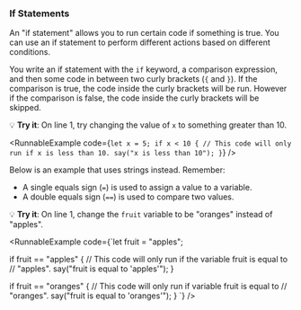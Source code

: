 
### If Statements

An "if statement" allows you to run certain code if something is true.
You can use an if statement to perform different actions based on different
conditions.

You write an if statement with the `if` keyword, a comparison expression, and
then some code in between two curly brackets (`{` and `}`). If the comparison
is true, the code inside the curly brackets will be run. However if the comparison
is false, the code inside the curly brackets will be skipped.

💡 **Try it**: On line 1, try changing the value of `x` to something greater than 10.

<RunnableExample
  code={`let x = 5;
if x < 10 {
  // This code will only run if x is less than 10.
  say("x is less than 10");
}`}
/>


Below is an example that uses strings instead. Remember:

- A single equals sign (`=`) is used to assign a value to a variable.
- A double equals sign (`==`) is used to compare two values.

💡 **Try it**: On line 1, change the `fruit` variable to be "oranges" instead of "apples".

<RunnableExample
  code={`let fruit = "apples";

if fruit == "apples" {
  // This code will only run if the variable fruit is equal to
  // "apples".
  say("fruit is equal to 'apples'");
}

if fruit == "oranges" {
  // This code will only run if variable fruit is equal to
  // "oranges".
  say("fruit is equal to 'oranges'");
}
`}
/>
